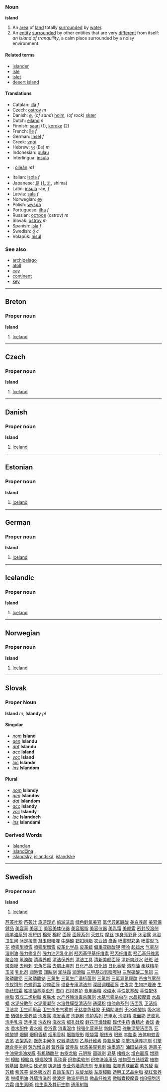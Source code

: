 ===Noun===
'''island'''

# An [[area]] of [[land]] totally [[surround]]ed by [[water]].
# An [[entity]] [[surround]]ed by other entities that are very [[different]] from itself: ''an island of tranquility'', a calm place surrounded by a noisy environment.

====Related terms====
*[[islander]]
*[[isle]]
*[[islet]]
*[[desert island]]

====Translations====
*Catalan: [[illa]] ''f''
*Czech: [[ostrov]] ''m''
*Danish: [[ø]], (''of sand'') [[holm]], (''of rock'') [[skær]]
*Dutch: [[eiland]] ''n''
*Finnish: [[saari]] (1), [[koroke]] (2)
*French: [[île]] ''f''
*German: [[Insel]] ''f''
*Greek: [[νησί]]
*Hebrew: [[אי]] (Ee) ''m''
*Indonesian: [[pulau]]
*Interlingua: [[insula]]
*{{ga}}: [[oileán]] ''m1''
*Italian: [[isola]] ''f''
*Japanese: [[島]] ([[しま]], shima)
*Latin: [[insula]] -ae, ''f''
*Latvia: [[sala]] ''f''
*Norwegian: [[øy]]
*Polish: [[wyspa]]
*Portuguese: [[ilha]] ''f''
*Russian: [[остров]] (ostrov) ''m''
*Slovak: [[ostrov]] ''m''
*Spanish: [[isla]] ''f''
*Swedish: [[ö]] ''c''
*Volapük: [[nisul]]

===See also===
*[[archipelago]]
*[[atoll]]
*[[cay]]
*[[continent]]
*[[key]]


----
==Breton==
===Proper noun===
'''Island'''

#[[Iceland]]
----

==Czech==
===Proper noun===
'''Island'''

#[[Iceland]]
----

==Danish==
===Proper noun===
'''Island'''

#[[Iceland]]
----

==Estonian==
===Proper noun===
'''Island'''

#[[Iceland]]
----

==German==
===Proper noun===
'''Island'''

#[[Iceland]]
----

==Icelandic==
===Proper noun===
'''Island'''

#[[Iceland]]

----

==Norwegian==
===Proper noun===
'''Island'''

#[[Iceland]]
----

== Slovak ==
=== Proper Noun ===
'''Island''' ''m'', '''Islandy''' ''pl''
==== Singular ====
* ''[[nominative|nom]]'' '''Island'''
* ''[[genitive|gen]]'' '''Islandu'''
* ''[[dative|dat]]'' '''Islandu'''
* ''[[accusative|acc]]'' '''Island'''
* ''[[vocative|voc]]'' '''Island'''
* ''[[locative|loc]]'' '''Islande'''
* ''[[instrumental|ins]]'' '''Islandom'''
==== Plural ====
* ''[[nominative|nom]]'' '''Islandy'''
* ''[[genitive|gen]]'' '''Islandov'''
* ''[[dative|dat]]'' '''Islandom'''
* ''[[accusative|acc]]'' '''Islandy'''
* ''[[vocative|voc]]'' '''Islandy'''
* ''[[locative|loc]]'' '''Islandoch'''
* ''[[instrumental|ins]]'' '''Islandami'''
=== Derived Words ===
* [[Islanďan]]
* [[islandčina]]
* [[islandský#Slovak|islandský]], [[islandský#Slovak|islandská]], [[islandský#Slovak|islandské]]

----
==Swedish==
===Proper noun===
'''Island'''

#[[Iceland]]
[http://www.shop263.com/i-4/1.htm 芦荟叶粉]
[http://www.shop263.com/i-4/2.htm 芦荟汁]
[http://www.shop263.com/i-4/3.htm 旅游观光]
[http://www.shop263.com/i-4/4.htm 旅游洁具]
[http://www.shop263.com/i-4/5.htm 绿色鲜氧美容]
[http://www.shop263.com/i-4/6.htm 氯代异氰脲酸]
[http://www.shop263.com/i-4/7.htm 美白养颜]
[http://www.shop263.com/i-4/8.htm 美容保健品]
[http://www.shop263.com/i-4/9.htm 美容膏]
[http://www.shop263.com/i-4/10.htm 美容工]
[http://www.shop263.com/i-4/11.htm 美容美体仪器]
[http://www.shop263.com/i-4/12.htm 美容胭脂]
[http://www.shop263.com/i-4/13.htm 美容仪器]
[http://www.shop263.com/i-4/14.htm 美乳霜]
[http://www.shop263.com/i-4/15.htm 美颜霜]
[http://www.shop263.com/i-4/16.htm 密封胶溶剂]
[http://www.shop263.com/i-4/17.htm 绵羊油系列]
[http://www.shop263.com/i-4/18.htm 棉短绒]
[http://www.shop263.com/i-4/19.htm 棉壳]
[http://www.shop263.com/i-4/20.htm 棉籽]
[http://www.shop263.com/i-4/21.htm 面膜]
[http://www.shop263.com/i-4/22.htm 面膜系列]
[http://www.shop263.com/i-4/23.htm 灭蚊片]
[http://www.shop263.com/i-4/24.htm 摩丝]
[http://www.shop263.com/i-4/25.htm 抹身亮彩膏]
[http://www.shop263.com/i-4/26.htm 沐浴露]
[http://www.shop263.com/i-4/27.htm 沐浴卫生间]
[http://www.shop263.com/i-4/28.htm 沐足按摩]
[http://www.shop263.com/i-4/29.htm 凝玉眼啫哩]
[http://www.shop263.com/i-4/30.htm 牛磺酸]
[http://www.shop263.com/i-4/31.htm 钮扣树脂]
[http://www.shop263.com/i-4/32.htm 农业蜡]
[http://www.shop263.com/i-4/33.htm 盘香]
[http://www.shop263.com/i-4/34.htm 喷雾型彩条]
[http://www.shop263.com/i-4/35.htm 喷雾型飞花]
[http://www.shop263.com/i-4/36.htm 喷雾型喷雪]
[http://www.shop263.com/i-4/37.htm 喷雾型飘雪]
[http://www.shop263.com/i-4/38.htm 皮革化学品]
[http://www.shop263.com/i-4/39.htm 皮革蜡]
[http://www.shop263.com/i-4/40.htm 偏重亚硫酸钾]
[http://www.shop263.com/i-4/41.htm 嘌呤]
[http://www.shop263.com/i-4/42.htm 起蜡水]
[http://www.shop263.com/i-4/43.htm 气雾剂溶剂油]
[http://www.shop263.com/i-4/44.htm 强力修复剂]
[http://www.shop263.com/i-4/45.htm 强力油污乳化剂]
[http://www.shop263.com/i-4/46.htm 羟丙基甲基纤维素]
[http://www.shop263.com/i-4/47.htm 羟丙纤维素]
[http://www.shop263.com/i-4/48.htm 羟乙基纤维素聚合物]
[http://www.shop263.com/i-4/49.htm 氢溴酸]
[http://www.shop263.com/i-4/50.htm 清毒养颜]
[http://www.shop263.com/i-4/51.htm 清洁保养剂]
[http://www.shop263.com/i-4/52.htm 清洁工具]
[http://www.shop263.com/i-4/53.htm 清新美颜面膜]
[http://www.shop263.com/i-4/54.htm 清新爽肤水]
[http://www.shop263.com/i-4/55.htm 祛斑]
[http://www.shop263.com/i-4/56.htm 祛斑面膜]
[http://www.shop263.com/i-4/57.htm 去粉刺]
[http://www.shop263.com/i-4/58.htm 去角质霜]
[http://www.shop263.com/i-4/59.htm 去屑止痒剂]
[http://www.shop263.com/i-4/60.htm 日化产品]
[http://www.shop263.com/i-4/61.htm 日化蜡]
[http://www.shop263.com/i-4/62.htm 日化香精]
[http://www.shop263.com/i-4/63.htm 溶剂油]
[http://www.shop263.com/i-4/64.htm 柔肤精华玉液]
[http://www.shop263.com/i-4/65.htm 乳化剂]
[http://www.shop263.com/i-4/66.htm 润唇膏]
[http://www.shop263.com/i-4/67.htm 润肤剂]
[http://www.shop263.com/i-4/68.htm 润肤霜]
[http://www.shop263.com/i-4/69.htm 润滑脂]
[http://www.shop263.com/i-4/70.htm 三甲基四氢喹喔啉]
[http://www.shop263.com/i-4/71.htm 三聚磷酸二氢铝]
[http://www.shop263.com/i-4/72.htm 三聚磷酸铝]
[http://www.shop263.com/i-4/73.htm 三聚磷酸钠]
[http://www.shop263.com/i-4/74.htm 三氯生]
[http://www.shop263.com/i-4/75.htm 三氯生广谱抗菌剂]
[http://www.shop263.com/i-4/76.htm 三氯新]
[http://www.shop263.com/i-4/77.htm 三氯异氰尿酸]
[http://www.shop263.com/i-4/78.htm 杀虫气雾剂]
[http://www.shop263.com/i-4/79.htm 杀蚁饵剂]
[http://www.shop263.com/i-4/80.htm 杀蟑饵盒]
[http://www.shop263.com/i-4/81.htm 沙棘面膜]
[http://www.shop263.com/i-4/82.htm 设备专用清洁剂]
[http://www.shop263.com/i-4/83.htm 深层调理面膜]
[http://www.shop263.com/i-4/84.htm 生发灵]
[http://www.shop263.com/i-4/85.htm 生物护理液]
[http://www.shop263.com/i-4/86.htm 生物祛斑霜]
[http://www.shop263.com/i-4/87.htm 胜德油基杀虫剂]
[http://www.shop263.com/i-4/88.htm 湿巾]
[http://www.shop263.com/i-4/89.htm 石材养护]
[http://www.shop263.com/i-4/90.htm 食用香精]
[http://www.shop263.com/i-4/91.htm 收缩水]
[http://www.shop263.com/i-4/92.htm 手性氨基酸]
[http://www.shop263.com/i-4/93.htm 手性配体]
[http://www.shop263.com/i-4/94.htm 树脂]
[http://www.shop263.com/i-4/95.htm 双戊二烯树脂]
[http://www.shop263.com/i-4/96.htm 爽肤水]
[http://www.shop263.com/i-4/97.htm 水产养殖消毒杀菌剂]
[http://www.shop263.com/i-4/98.htm 水基气雾杀虫剂]
[http://www.shop263.com/i-4/99.htm 水晶按摩膏]
[http://www.shop263.com/i-4/100.htm 水晶蜡]
[http://www.shop263.com/i-4/101.htm 水泥分散剂]
[http://www.shop263.com/i-4/102.htm 水泥缓凝剂]
[http://www.shop263.com/i-4/103.htm 水溶性膜型清洁剂]
[http://www.shop263.com/i-4/104.htm 通渠粉]
[http://www.shop263.com/i-4/105.htm 维他命系列]
[http://www.shop263.com/i-4/106.htm 洁面乳]
[http://www.shop263.com/i-4/107.htm 卫洁纯]
[http://www.shop263.com/i-4/108.htm 卫洁灵]
[http://www.shop263.com/i-4/109.htm 卫生间用品]
[http://www.shop263.com/i-4/110.htm 卫生杀虫气雾剂]
[http://www.shop263.com/i-4/111.htm 无钴变色硅胶]
[http://www.shop263.com/i-4/112.htm 无磷助洗剂]
[http://www.shop263.com/i-4/113.htm 无水硫酸钠]
[http://www.shop263.com/i-4/114.htm 吸水地垫]
[http://www.shop263.com/i-4/115.htm 硒强化营养盐]
[http://www.shop263.com/i-4/116.htm 洗发露]
[http://www.shop263.com/i-4/117.htm 洗发香波]
[http://www.shop263.com/i-4/118.htm 洗锅刷]
[http://www.shop263.com/i-4/119.htm 洗护系列]
[http://www.shop263.com/i-4/120.htm 洗甲水]
[http://www.shop263.com/i-4/121.htm 洗洁精]
[http://www.shop263.com/i-4/122.htm 洗面奶]
[http://www.shop263.com/i-4/123.htm 洗面乳]
[http://www.shop263.com/i-4/124.htm 洗手乳液]
[http://www.shop263.com/i-4/125.htm 洗手液]
[http://www.shop263.com/i-4/126.htm 洗衣粉]
[http://www.shop263.com/i-4/127.htm 洗衣液]
[http://www.shop263.com/i-4/128.htm 细孔硅胶]
[http://www.shop263.com/i-4/129.htm 鲜花干燥硅胶]
[http://www.shop263.com/i-4/130.htm 现代中药]
[http://www.shop263.com/i-4/131.htm 香精片]
[http://www.shop263.com/i-4/132.htm 香球]
[http://www.shop263.com/i-4/133.htm 香水]
[http://www.shop263.com/i-4/134.htm 香水配件]
[http://www.shop263.com/i-4/135.htm 香水瓶]
[http://www.shop263.com/i-4/136.htm 香浴露]
[http://www.shop263.com/i-4/137.htm 消毒湿巾]
[http://www.shop263.com/i-4/138.htm 锌强化营养盐]
[http://www.shop263.com/i-4/139.htm 新鲜蔬菜]
[http://www.shop263.com/i-4/140.htm 雅肤深层洁面乳]
[http://www.shop263.com/i-4/141.htm 亚硫酸钾]
[http://www.shop263.com/i-4/142.htm 烟酮]
[http://www.shop263.com/i-4/143.htm 烟用香精]
[http://www.shop263.com/i-4/144.htm 烟用香料]
[http://www.shop263.com/i-4/145.htm 胭脂眼影]
[http://www.shop263.com/i-4/146.htm 眼袋霜]
[http://www.shop263.com/i-4/147.htm 眼线液]
[http://www.shop263.com/i-4/148.htm 眼影]
[http://www.shop263.com/i-4/149.htm 羊胎素]
[http://www.shop263.com/i-4/150.htm 液体电蚊香]
[http://www.shop263.com/i-4/151.htm 衣吊]
[http://www.shop263.com/i-4/152.htm 衣架系列]
[http://www.shop263.com/i-4/153.htm 医药中间体]
[http://www.shop263.com/i-4/154.htm 仪器清洁剂]
[http://www.shop263.com/i-4/155.htm 乙基纤维素]
[http://www.shop263.com/i-4/156.htm 异氰尿酸]
[http://www.shop263.com/i-4/157.htm 引擎抗磨养护剂]
[http://www.shop263.com/i-4/158.htm 引擎磨合养护剂]
[http://www.shop263.com/i-4/159.htm 荧光增白剂]
[http://www.shop263.com/i-4/160.htm 营养霜]
[http://www.shop263.com/i-4/161.htm 营养盐]
[http://www.shop263.com/i-4/162.htm 优质美容套刷]
[http://www.shop263.com/i-4/163.htm 油墨溶剂]
[http://www.shop263.com/i-4/164.htm 油田钻井液]
[http://www.shop263.com/i-4/165.htm 游离子牛油果焗油发膜]
[http://www.shop263.com/i-4/166.htm 有机磷酸盐]
[http://www.shop263.com/i-4/167.htm 右旋龙脑]
[http://www.shop263.com/i-4/168.htm 元明粉]
[http://www.shop263.com/i-4/169.htm 圆球刷]
[http://www.shop263.com/i-4/170.htm 皂基]
[http://www.shop263.com/i-4/171.htm 啫喱水]
[http://www.shop263.com/i-4/172.htm 增白面膜]
[http://www.shop263.com/i-4/173.htm 增稠剂]
[http://www.shop263.com/i-4/174.htm 樟脑]
[http://www.shop263.com/i-4/175.htm 樟脑丸]
[http://www.shop263.com/i-4/176.htm 蟑螂胶饵]
[http://www.shop263.com/i-4/177.htm 真珠膏]
[http://www.shop263.com/i-4/178.htm 织物柔软剂]
[http://www.shop263.com/i-4/179.htm 织物洗涤用品]
[http://www.shop263.com/i-4/180.htm 植物莹白祛斑霜]
[http://www.shop263.com/i-4/181.htm 植物转基因]
[http://www.shop263.com/i-4/182.htm 指甲油]
[http://www.shop263.com/i-4/183.htm 珠光剂]
[http://www.shop263.com/i-4/184.htm 铸造蜡]
[http://www.shop263.com/i-4/185.htm 专业外墙清洗剂]
[http://www.shop263.com/i-4/186.htm 专用树脂]
[http://www.shop263.com/i-4/187.htm 滋养秀肤面霜]
[http://www.shop263.com/i-4/188.htm 紫苏醛]
[http://www.shop263.com/i-4/189.htm 紫苏糖]
[http://www.shop263.com/i-4/190.htm 紫苏葶]
[http://www.shop263.com/i-4/191.htm 紫外吸收剂]
[http://www.shop263.com/i-4/192.htm 自动车库门]
[http://www.shop263.com/i-4/193.htm 左旋龙脑]
[http://www.shop263.com/i-4/194.htm 左旋樟脑]
[http://www.shop263.com/i-4/195.htm 透明工艺品树脂]
[http://www.shop263.com/i-4/196.htm 褪红营养素]
[http://www.shop263.com/i-4/197.htm 脱模用油]
[http://www.shop263.com/i-4/198.htm 外墙清洗剂]
[http://www.shop263.com/i-4/199.htm 微波炉]
[http://www.shop263.com/i-4/200.htm 微波炉用具]
[http://www.shop263.com/i-4/201.htm 微晶纤维素]
[http://www.shop263.com/i-4/202.htm 微脂囊按摩膏]
[http://www.shop263.com/i-4/203.htm 维B细胞活力霜]
[http://www.shop263.com/i-4/204.htm 维生素B5]
[http://www.shop263.com/i-4/205.htm 维生素及其衍生物]
[http://www.shop263.com/i-4/206.htm 通用树脂]